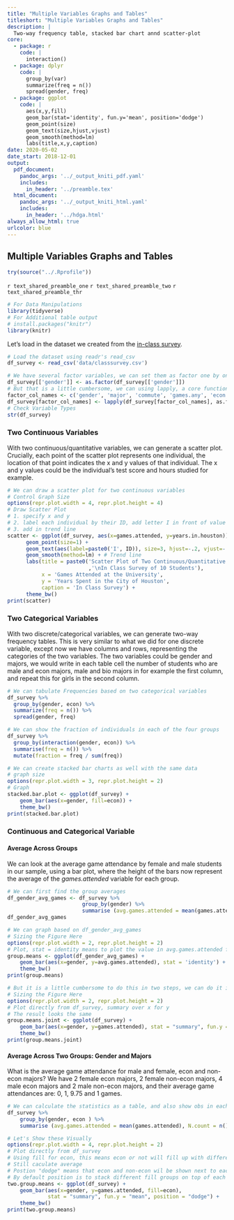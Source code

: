 ```yaml
---
title: "Multiple Variables Graphs and Tables"
titleshort: "Multiple Variables Graphs and Tables"
description: |
  Two-way frequency table, stacked bar chart annd scatter-plot
core:
  - package: r
    code: |
      interaction()
  - package: dplyr
    code: |
      group_by(var)
      summarize(freq = n())
      spread(gender, freq)
  - package: ggplot
    code: |
      aes(x,y,fill)
      geom_bar(stat='identity', fun.y='mean', position='dodge')
      geom_point(size)
      geom_text(size,hjust,vjust)
      geom_smooth(method=lm)
      labs(title,x,y,caption)
date: 2020-05-02
date_start: 2018-12-01
output:
  pdf_document:
    pandoc_args: '../_output_kniti_pdf.yaml'
    includes:
      in_header: '../preamble.tex'
  html_document:
    pandoc_args: '../_output_kniti_html.yaml'
    includes:
      in_header: '../hdga.html'
always_allow_html: true
urlcolor: blue
---
```


## Multiple Variables Graphs and Tables

```r
try(source("../.Rprofile"))
```

`r text_shared_preamble_one`
`r text_shared_preamble_two`
`r text_shared_preamble_thr`

```r
# For Data Manipulations
library(tidyverse)
# For Additional table output
# install.packages("knitr")
library(knitr)
```

Let's load in the dataset we created from the [in-class survey](https://fanwangecon.github.io/Stat4Econ/survey/htmlpdfr/classsurvey.html).

```r
# Load the dataset using readr's read_csv
df_survey <- read_csv('data/classsurvey.csv')
```

```r
# We have several factor variables, we can set them as factor one by one
df_survey[['gender']] <- as.factor(df_survey[['gender']])
# But that is a little cumbersome, we can using lapply, a core function in r to do this for all factors
factor_col_names <- c('gender', 'major', 'commute', 'games.any', 'econ')
df_survey[factor_col_names] <- lapply(df_survey[factor_col_names], as.factor)
# Check Variable Types
str(df_survey)
```

### Two Continuous Variables

With two continuous/quantitative variables, we can generate a scatter plot. Crucially, each point of the scatter plot represents one individual, the location of that point indicates the x and y values of that individual. The x and y values could be the individual's test score and hours studied for example.

```r
# We can draw a scatter plot for two continuous variables
# Control Graph Size
options(repr.plot.width = 4, repr.plot.height = 4)
# Draw Scatter Plot
# 1. specify x and y
# 2. label each individual by their ID, add letter I in front of value
# 3. add in trend line
scatter <- ggplot(df_survey, aes(x=games.attended, y=years.in.houston)) +
      geom_point(size=1) +
      geom_text(aes(label=paste0('I', ID)), size=3, hjust=-.2, vjust=-.2) +
      geom_smooth(method=lm) + # Trend line
      labs(title = paste0('Scatter Plot of Two Continuous/Quantitative Variables'
                          ,'\nIn Class Survey of 10 Students'),
           x = 'Games Attended at the University',
           y = 'Years Spent in the City of Houston',
           caption = 'In Class Survey') +
      theme_bw()
print(scatter)
```

### Two Categorical Variables

With two discrete/categorical variables, we can generate two-way frequency tables. This is very similar to what we did for one discrete variable, except now we have columns and rows, representing the categories of the two variables. The two variables could be gender and majors, we would write in each table cell the number of students who are male and econ majors, male and bio majors in for example the first column, and repeat this for girls in the second column.

```r
# We can tabulate Frequencies based on two categorical variables
df_survey %>%
  group_by(gender, econ) %>%
  summarize(freq = n()) %>%
  spread(gender, freq)
```

```r
# We can show the fraction of individuals in each of the four groups
df_survey %>%
  group_by(interaction(gender, econ)) %>%
  summarise(freq = n()) %>%
  mutate(fraction = freq / sum(freq))
```

```r
# We can create stacked bar charts as well with the same data
# graph size
options(repr.plot.width = 3, repr.plot.height = 2)
# Graph
stacked.bar.plot <- ggplot(df_survey) +
    geom_bar(aes(x=gender, fill=econ)) +
    theme_bw()
print(stacked.bar.plot)
```

### Continuous and Categorical Variable

#### Average Across Groups

We can look at the average game attendance by female and male students in our sample, using a bar plot, where the height of the bars now represent the average of the *games.attended* variable for each group.

```r
# We can first find the group averages
df_gender_avg_games <- df_survey %>%
                        group_by(gender) %>%
                        summarise (avg.games.attended = mean(games.attended))
df_gender_avg_games
```

```r
# We can graph based on df_gender_avg_games
# Sizing the Figure Here
options(repr.plot.width = 2, repr.plot.height = 2)
# Plot, stat = identity means to plot the value in avg.games.attended for each gender
group.means <- ggplot(df_gender_avg_games) +
    geom_bar(aes(x=gender, y=avg.games.attended), stat = 'identity') +
    theme_bw()
print(group.means)
```

```r
# But it is a little cumbersome to do this in two steps, we can do it in one step
# Sizing the Figure Here
options(repr.plot.width = 2, repr.plot.height = 2)
# Plot directly from df_survey, summary over x for y
# The result looks the same
group.means.joint <- ggplot(df_survey) +
    geom_bar(aes(x=gender, y=games.attended), stat = "summary", fun.y = "mean") +
    theme_bw()
print(group.means.joint)
```

#### Average Across Two Groups: Gender and Majors
What is the average game attendance for male and female, econ and non-econ majors? We have 2 female econ majors, 2 female non-econ majors, 4 male econ majors and 2 male non-econ majors, and their average game attendances are: 0, 1, 9.75 and 1 games.

```r
# We can calculate the statistics as a table, and also show obs in each group
df_survey %>%
    group_by(gender, econ ) %>%
    summarise (avg.games.attended = mean(games.attended), N.count = n())
```

```r
# Let's Show these Visually
options(repr.plot.width = 4, repr.plot.height = 2)
# Plot directly from df_survey
# Using fill for econ, this means econ or not will fill up with different colors
# Still caculate average
# Postion "dodge" means that econ and non-econ wil be shown next to each other
# By default position is to stack different fill groups on top of each other.
two.group.means <- ggplot(df_survey) +
    geom_bar(aes(x=gender, y=games.attended, fill=econ),
             stat = "summary", fun.y = "mean", position = "dodge") +
    theme_bw()
print(two.group.means)
```
